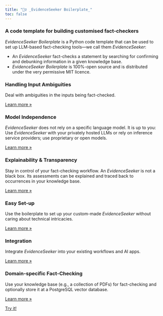 ```yaml
---
title: "🕵️‍♀️ _EvidenceSeeker Boilerplate_"
toc: false
---
```


### A code template for building customised fact-checkers 

*EvidenceSeeker Boilerplate* is a Python code template that can be used to set up LLM-based fact-checking tools---we call them _EvidenceSeeker_:

+ An _EvidenceSeeker_ fact-checks a statement by searching for confirming and debunking information in a given knowledge base. 
+ _EvidenceSeeker Boilerplate_ is 100%-open source and is distributed under the very permissive MIT licence.

::: {.grid}

::: {.g-col-4}
### Handling Input Ambiguities

Deal with ambiguities in the inputs being fact-checked.

::: {.learn-more}
[Learn more »](workflow.qmd#input_ambiguities)
:::
:::


::: {.g-col-4}
### Model Independence
_EvidenceSeeker_ does not rely on a specific language model. It is up to you: Use _EvidenceSeeker_ with your privately hosted LLMs or rely on inference service providers; use proprietary or open models.

::: {.learn-more}
[Learn more »](./docs_configuration/advanced_configuration.qmd#models)
:::
:::

::: {.g-col-4}
### Explainability & Transparency
Stay in control of your fact-checking workflow. An _EvidenceSeeker_ is not a black box. Its assessments can be explained and traced back to occurrences in your knowledge base.

::: {.learn-more}
[Learn more »](workflow.qmd#explainability)
:::
:::

::: {.g-col-4}
### Easy Set-up
Use the boilerplate to set up your custom-made _EvidenceSeeker_ without caring about technical intricacies.

::: {.learn-more}
[Learn more »](getting_started.qmd#set_up)
:::
:::

::: {.g-col-4}
### Integration
Integrate _EvidenceSeeker_ into your existing workflows and AI apps. 

::: {.learn-more}
[Learn more »](getting_started.qmd#integration)
:::
:::

::: {.g-col-4}
### Domain-specific Fact-Checking
Use your knowledge base (e.g., a collection of PDFs) for fact-checking and optionally store it at a PostgreSQL vector database.

::: {.learn-more}
[Learn more »](getting_started.qmd#building_index)
:::
:::


:::


::: {.content-block .py-1 .grid}
::: {.g-start-4 .g-col-6 .g-start-md-5 .g-col-md-3} 
[Try it!](getting_started.qmd){.btn-action-primary  .btn-action .btn .btn-lg .bg-primary .text-white .py-1 .px-4 .rounded-pill role="button"}

:::
:::
